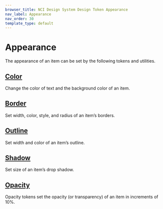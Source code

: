 ```yaml
---
browser_title: NCI Design System Design Token Appearance
nav_label: Appearance
nav_order: 30
template_type: default
---
```


# Appearance

The appearance of an item can be set by the following tokens and utilities.

## [Color](/foundations/appearance/color)

Change the color of text and the background color of an item.

## [Border](/foundations/appearance/border)

Set width, color, style, and radius of an item’s borders.

## [Outline](/foundations/appearance/outline)

Set width and color of an item’s outline.

## [Shadow](/foundations/appearance/shadow)

Set size of an item’s drop shadow.

## [Opacity](/foundations/appearance/opacity)

Opacity tokens set the opacity (or transparency) of an item in increments of 10%.
